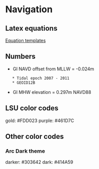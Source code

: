 = Navigation =

== Latex equations ==
[[Equation templates]]

== Numbers ==
* GI NAVD offset from MLLW = -0.024m
	* Tidal epoch 2007 - 2011
	* GEOID12B
* GI MHW elevation = 0.297m NAVD88

== LSU color codes ==
gold:   #FDD023
purple: #461D7C

== Other color codes ==
=== Arc Dark theme ===
darker: #303642
dark:   #414A59
